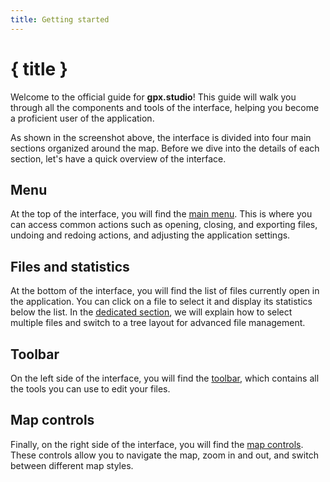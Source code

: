 ```yaml
---
title: Getting started
---
```


<script lang="ts">
</script>

# { title }

Welcome to the official guide for **gpx.studio**!
This guide will walk you through all the components and tools of the interface, helping you become a proficient user of the application.

<DocsImage src="getting-started/interface" alt="The gpx.studio interface." />

As shown in the screenshot above, the interface is divided into four main sections organized around the map. 
Before we dive into the details of each section, let's have a quick overview of the interface.

## Menu

At the top of the interface, you will find the [main menu](./menu).
This is where you can access common actions such as opening, closing, and exporting files, undoing and redoing actions, and adjusting the application settings.

## Files and statistics

At the bottom of the interface, you will find the list of files currently open in the application.
You can click on a file to select it and display its statistics below the list.
In the [dedicated section](./files-and-stats), we will explain how to select multiple files and switch to a tree layout for advanced file management.

## Toolbar

On the left side of the interface, you will find the [toolbar](./toolbar), which contains all the tools you can use to edit your files.

## Map controls

Finally, on the right side of the interface, you will find the [map controls](./map-controls).
These controls allow you to navigate the map, zoom in and out, and switch between different map styles.
